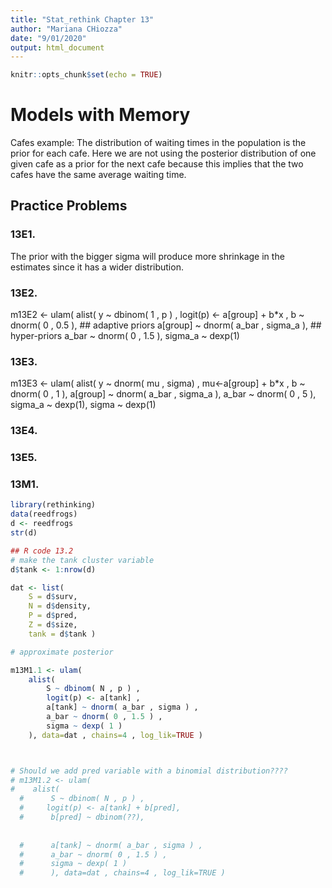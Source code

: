 ```yaml
---
title: "Stat_rethink Chapter 13"
author: "Mariana CHiozza"
date: "9/01/2020"
output: html_document
---
```


```r
knitr::opts_chunk$set(echo = TRUE)
```

# Models with Memory

Cafes example: The distribution of waiting times in the population is the prior for each cafe. Here we are not using the posterior distribution of one given cafe as a prior for the next cafe because this implies that the two cafes have the same average waiting time.


## Practice Problems

### 13E1.

The prior with the bigger sigma will produce more shrinkage in the estimates since it has a wider distribution.


### 13E2.

m13E2 <- ulam(
    alist(
        y ~ dbinom( 1 , p ) ,
        logit(p) <- a[group] + b*x ,
        b ~ dnorm( 0 , 0.5 ),
    ## adaptive priors
        a[group] ~ dnorm( a_bar , sigma_a ),
    ## hyper-priors
        a_bar ~ dnorm( 0 , 1.5 ),
        sigma_a ~ dexp(1)
    


### 13E3.


m13E3 <- ulam(
    alist(
        y ~ dnorm( mu , sigma) ,
        mu<-a[group] + b*x ,
        b ~ dnorm( 0 , 1 ),
        a[group] ~ dnorm( a_bar , sigma_a ),
        a_bar ~ dnorm( 0 , 5 ),
        sigma_a ~ dexp(1),
        sigma   ~ dexp(1)


### 13E4.


### 13E5.


### 13M1.





```r
library(rethinking)
data(reedfrogs)
d <- reedfrogs
str(d)

## R code 13.2
# make the tank cluster variable
d$tank <- 1:nrow(d)

dat <- list(
    S = d$surv,
    N = d$density,
    P = d$pred,
    Z = d$size,
    tank = d$tank )

# approximate posterior

m13M1.1 <- ulam(
    alist(
        S ~ dbinom( N , p ) ,
        logit(p) <- a[tank] ,
        a[tank] ~ dnorm( a_bar , sigma ) ,
        a_bar ~ dnorm( 0 , 1.5 ) ,
        sigma ~ dexp( 1 )
    ), data=dat , chains=4 , log_lik=TRUE )



# Should we add pred variable with a binomial distribution????
# m13M1.2 <- ulam(
#    alist(
  #      S ~ dbinom( N , p ) ,
  #     logit(p) <- a[tank] + b[pred],
  #      b[pred] ~ dbinom(??),
        
        
  #      a[tank] ~ dnorm( a_bar , sigma ) ,
  #      a_bar ~ dnorm( 0 , 1.5 ) ,
  #      sigma ~ dexp( 1 )
  #      ), data=dat , chains=4 , log_lik=TRUE )


```

